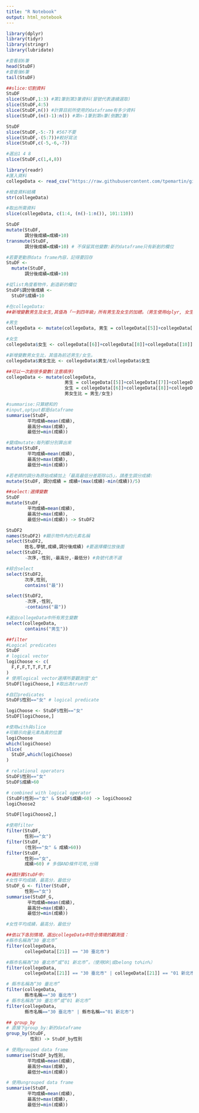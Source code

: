 ```yaml
---
title: "R Notebook"
output: html_notebook
---
```



```r
library(dplyr)
library(tidyr)
library(stringr)
library(lubridate)
```



```r
#查看前6筆
head(StuDF)
#查看後6筆
tail(StuDF)
```

```r
##slice:切割資料
StuDF
slice(StuDF,1:3) #第1筆到第3筆資料(冒號代表連續選取)
slice(StuDF,4:5)
slice(StuDF,n()) #計算目前所使用的dataframe有多少資料
slice(StuDF,(n()-1):n()) #第n-1筆到第n筆(倒數2筆)
```

```r
StuDF
slice(StuDF,-5:-7) #567不要
slice(StuDF,-(5:7))#較好寫法
slice(StuDF,c(-5,-6,-7))
```

```r
#選出1 4 8
slice(StuDF,c(1,4,8))
```

```r
library(readr)
#匯入資料
collegeData <- read_csv("https://raw.githubusercontent.com/tpemartin/github-data/master/103_student.csv")

#檢查資料結構
str(collegeData)

#取出所需資料
slice(collegeData, c(1:4, (n()-1:n()), 101:110))
```


```r
StuDF
mutate(StuDF,
       調分後成績=成績+10)
transmute(StuDF,
       調分後成績=成績+10) # 不保留其他變數:新的dataframe只有新創的欄位
```

```r
#若要更動原data frame內容，記得要回存
StuDF <- 
  mutate(StuDF,
       調分後成績=成績+10)
```

```r
#從list角度看物件，創造新的欄位
StuDF$調分後成績 <-
  StuDF$成績+10
```

```r
#在collegeData:
##新增變數男生及女生,其值為「一到四年級」所有男生及女生的加總。（男生使用dplyr, 女生不使用dplyr）

#男生
collegeData <- mutate(collegeData, 男生 = collegeData[[5]]+collegeData[[7]]+collegeData[[9]]+collegeData[[11]])

#女生
collegeData$女生 <- collegeData[[6]]+collegeData[[8]]+collegeData[[10]]+collegeData[[12]]

#新增變數男女生比，其值為前述男生/女生。
collegeData$男女生比 <- collegeData$男生/collegeData$女生
```

```r
##可以一次創很多變數(注意順序)
collegeData <- mutate(collegeData, 
                      男生 = collegeData[[5]]+collegeData[[7]]+collegeData[[9]]+collegeData[[11]],
                      女生 = collegeData[[6]]+collegeData[[8]]+collegeData[[10]]+collegeData[[12]],
                      男女生比 = 男生/女生)

```

```r
#summarise:只算總和的
#input,optput都是dataframe
summarise(StuDF,
        平均成績=mean(成績),
        最高分=max(成績),
        最低分=min(成績))

```

```r
#變成mutate:每列都分別算出來
mutate(StuDF,
        平均成績=mean(成績),
        最高分=max(成績),
        最低分=min(成績))
```

```r
#若老師的調分為原始成績加上「最高最低分差距除以5」，請產生調分成績:
mutate(StuDF, 調分成績 = 成績+(max(成績)-min(成績))/5)

```


```r
##select:選擇變數
StuDF
mutate(StuDF,
        平均成績=mean(成績),
        最高分=max(成績),
        最低分=min(成績)) -> StuDF2
```

```r
StuDF2
names(StuDF2) #顯示物件內的元素名稱
select(StuDF2,
       姓名,學號,成績,調分後成績) #要選擇欄位放後面
select(StuDF2,
       -次序,-性別,-最高分,-最低分) #負號代表不選
```

```r
#綜合select
select(StuDF2,
       次序,性別,
       contains("最"))

select(StuDF2,
       -次序,-性別,
       -contains("最"))
```

```r
#選出collegeData中所有男生變數
select(collegeData,
       contains("男生"))
```


```r
##filter
#Logical predicates
StuDF
# logical vector
logiChoose <- c(
  F,F,F,T,T,F,T,F
)
# 使用logical vector選擇所要觀測值"女"
StuDF[logiChoose,] #取出為true的

#自訂predicates
StuDF$性別=="女" # logical predicate

logiChoose <- StuDF$性別=="女"
StuDF[logiChoose,]
```

```r
#使用with與slice
#可顯示向量元素為真的位置
logiChoose
which(logiChoose)
slice(
  StuDF,which(logiChoose)
)
```

```r
# relational operators
StuDF$性別=="女" 
StuDF$成績>60

# combined with logical operator
(StuDF$性別=="女" & StuDF$成績>60) -> logiChoose2
logiChoose2

StuDF[logiChoose2,]
```


```r
#使用filter
filter(StuDF,
       性別=="女")
filter(StuDF,
       (性別=="女" & 成績>60))
filter(StuDF,
       性別=="女",
       成績>60) # 多個AND條件可用,分隔
```

```r
##請計算StuDF中:
#女性平均成績，最高分，最低分
StuDF_G <- filter(StuDF,
       性別=="女")
summarise(StuDF_G,
        平均成績=mean(成績),
        最高分=max(成績),
        最低分=min(成績))

#女性平均成績，最高分，最低分

##依以下各別情境，選出collegeData中符合情境的觀測值：
#縣市名稱為“30 臺北市”
filter(collegeData,
       collegeData[[21]] == "30 臺北市")

#縣市名稱為“30 臺北市”或“01 新北市”。（使用OR|或belong to%in%）
filter(collegeData,
       collegeData[[21]] == "30 臺北市" | collegeData[[21]] == "01 新北市")

```


```r
# 縣市名稱為“30 臺北市”
filter(collegeData,
       縣市名稱=="30 臺北市")
# 縣市名稱為“30 臺北市”或“01 新北市”
filter(collegeData,
       縣市名稱=="30 臺北市" | 縣市名稱=="01 新北市")
```

```r
## group_by
# 直接下group_by:新的dataframe
group_by(StuDF,
         性別) -> StuDF_by性別

# 使用grouped data frame
summarise(StuDF_by性別,
        平均成績=mean(成績),
        最高分=max(成績),
        最低分=min(成績))

# 使用ungrouped data frame
summarise(StuDF,
        平均成績=mean(成績),
        最高分=max(成績),
        最低分=min(成績))
```




































